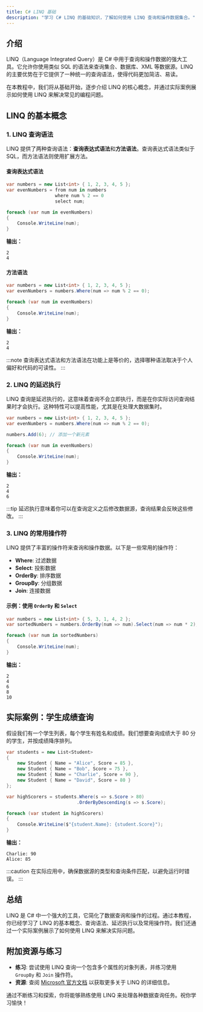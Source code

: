 ```yaml
---
title: C# LINQ 基础
description: "学习 C# LINQ 的基础知识，了解如何使用 LINQ 查询和操作数据集合。"
---
```


## 介绍

LINQ（Language Integrated Query）是 C# 中用于查询和操作数据的强大工具。它允许你使用类似 SQL 的语法来查询集合、数据库、XML 等数据源。LINQ 的主要优势在于它提供了一种统一的查询语法，使得代码更加简洁、易读。

在本教程中，我们将从基础开始，逐步介绍 LINQ 的核心概念，并通过实际案例展示如何使用 LINQ 来解决常见的编程问题。

## LINQ 的基本概念

### 1. LINQ 查询语法

LINQ 提供了两种查询语法：**查询表达式语法**和**方法语法**。查询表达式语法类似于 SQL，而方法语法则使用扩展方法。

#### 查询表达式语法

```csharp
var numbers = new List<int> { 1, 2, 3, 4, 5 };
var evenNumbers = from num in numbers
                  where num % 2 == 0
                  select num;

foreach (var num in evenNumbers)
{
    Console.WriteLine(num);
}
```

**输出：**
```
2
4
```

#### 方法语法

```csharp
var numbers = new List<int> { 1, 2, 3, 4, 5 };
var evenNumbers = numbers.Where(num => num % 2 == 0);

foreach (var num in evenNumbers)
{
    Console.WriteLine(num);
}
```

**输出：**
```
2
4
```

:::note
查询表达式语法和方法语法在功能上是等价的，选择哪种语法取决于个人偏好和代码的可读性。
:::

### 2. LINQ 的延迟执行

LINQ 查询是延迟执行的，这意味着查询不会立即执行，而是在你实际访问查询结果时才会执行。这种特性可以提高性能，尤其是在处理大数据集时。

```csharp
var numbers = new List<int> { 1, 2, 3, 4, 5 };
var evenNumbers = numbers.Where(num => num % 2 == 0);

numbers.Add(6); // 添加一个新元素

foreach (var num in evenNumbers)
{
    Console.WriteLine(num);
}
```

**输出：**
```
2
4
6
```

:::tip
延迟执行意味着你可以在查询定义之后修改数据源，查询结果会反映这些修改。
:::

### 3. LINQ 的常用操作符

LINQ 提供了丰富的操作符来查询和操作数据。以下是一些常用的操作符：

- **Where**: 过滤数据
- **Select**: 投影数据
- **OrderBy**: 排序数据
- **GroupBy**: 分组数据
- **Join**: 连接数据

#### 示例：使用 `OrderBy` 和 `Select`

```csharp
var numbers = new List<int> { 5, 3, 1, 4, 2 };
var sortedNumbers = numbers.OrderBy(num => num).Select(num => num * 2);

foreach (var num in sortedNumbers)
{
    Console.WriteLine(num);
}
```

**输出：**
```
2
4
6
8
10
```

## 实际案例：学生成绩查询

假设我们有一个学生列表，每个学生有姓名和成绩。我们想要查询成绩大于 80 分的学生，并按成绩降序排列。

```csharp
var students = new List<Student>
{
    new Student { Name = "Alice", Score = 85 },
    new Student { Name = "Bob", Score = 75 },
    new Student { Name = "Charlie", Score = 90 },
    new Student { Name = "David", Score = 80 }
};

var highScorers = students.Where(s => s.Score > 80)
                          .OrderByDescending(s => s.Score);

foreach (var student in highScorers)
{
    Console.WriteLine($"{student.Name}: {student.Score}");
}
```

**输出：**
```
Charlie: 90
Alice: 85
```

:::caution
在实际应用中，确保数据源的类型和查询条件匹配，以避免运行时错误。
:::

## 总结

LINQ 是 C# 中一个强大的工具，它简化了数据查询和操作的过程。通过本教程，你已经学习了 LINQ 的基本概念、查询语法、延迟执行以及常用操作符。我们还通过一个实际案例展示了如何使用 LINQ 来解决实际问题。

## 附加资源与练习

- **练习**: 尝试使用 LINQ 查询一个包含多个属性的对象列表，并练习使用 `GroupBy` 和 `Join` 操作符。
- **资源**: 查阅 [Microsoft 官方文档](https://docs.microsoft.com/en-us/dotnet/csharp/programming-guide/concepts/linq/) 以获取更多关于 LINQ 的详细信息。

通过不断练习和探索，你将能够熟练使用 LINQ 来处理各种数据查询任务。祝你学习愉快！
